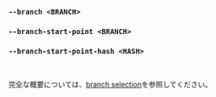 ### `--branch <BRANCH>`
### `--branch-start-point <BRANCH>`
### `--branch-start-point-hash <HASH>`

<br />

完全な概要については、[branch selection](/ja/docs/explanation/branch-selection/)を参照してください。